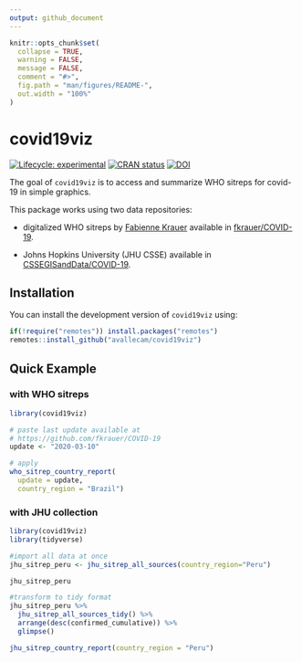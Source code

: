 ```yaml
---
output: github_document
---
```


<!-- README.md is generated from README.Rmd. Please edit that file -->

```r
knitr::opts_chunk$set(
  collapse = TRUE,
  warning = FALSE,
  message = FALSE,
  comment = "#>",
  fig.path = "man/figures/README-",
  out.width = "100%"
)
```
# covid19viz

<!-- badges: start -->
[![Lifecycle: experimental](https://img.shields.io/badge/lifecycle-experimental-orange.svg)](https://www.tidyverse.org/lifecycle/#experimental)
[![CRAN status](https://www.r-pkg.org/badges/version/covid19viz)](https://cran.r-project.org/package=covid19viz)
[![DOI](https://zenodo.org/badge/246721190.svg)](https://zenodo.org/badge/latestdoi/246721190)
<!-- badges: end -->

The goal of `covid19viz` is to access and summarize WHO sitreps for covid-19 in simple graphics.

This package works using two data repositories:

- digitalized WHO sitreps by [Fabienne Krauer](https://twitter.com/FabiKrauer) available in [fkrauer/COVID-19](https://github.com/fkrauer/COVID-19).

- Johns Hopkins University (JHU CSSE) available in [CSSEGISandData/COVID-19](https://github.com/CSSEGISandData/COVID-19).

## Installation

<!--
You can install the released version of covid19viz from [CRAN](https://CRAN.R-project.org) with:

``` r
install.packages("covid19viz")
```
-->

You can install the development version of `covid19viz` using:

``` r
if(!require("remotes")) install.packages("remotes")
remotes::install_github("avallecam/covid19viz")
```

## Quick Example

### with WHO sitreps

```r
library(covid19viz)

# paste last update available at
# https://github.com/fkrauer/COVID-19
update <- "2020-03-10"

# apply
who_sitrep_country_report(
  update = update,
  country_region = "Brazil")
```

### with JHU collection

```r
library(covid19viz)
library(tidyverse)

#import all data at once
jhu_sitrep_peru <- jhu_sitrep_all_sources(country_region="Peru")

jhu_sitrep_peru

#transform to tidy format
jhu_sitrep_peru %>% 
  jhu_sitrep_all_sources_tidy() %>% 
  arrange(desc(confirmed_cumulative)) %>% 
  glimpse()
```

```r
jhu_sitrep_country_report(country_region = "Peru")
```

